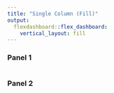 ```yaml
---
title: "Single Column (Fill)"
output: 
  flexdashboard::flex_dashboard:
    vertical_layout: fill
---
```


### Panel 1
    
```r

```
    
### Panel 2

```r

```